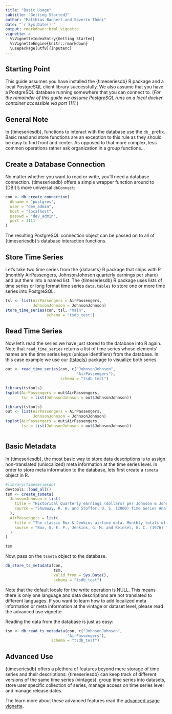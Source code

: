 ```yaml
---
title: "Basic Usage"
subtitle: "Getting Started}"
author: "Matthias Bannert and Severin Thöni"
date: "`r Sys.Date()`"
output: rmarkdown::html_vignette
vignette: >
  %\VignetteIndexEntry{Getting Started}
  %\VignetteEngine{knitr::rmarkdown}
  \usepackage[utf8]{inputenc}
---
```


## Starting Point

This guide assumes you have installed the {timeseriesdb} R package and a local PostgreSQL client library successfully. We also assume that you have a PostgreSQL database running somewhere that you can connect to. (*For the remainder of this guide we assume PostgreSQL runs on a local docker container accessible via port 1111.*)

## General Note

In {timeseriesdb}, functions to interact with the database use the `db_` prefix. 
Basic read and store functions are an exception to this rule as they should be easy to find
front and center. As opposed to that more complex, less common operations rather ask organization in a group functions... 

## Create a Database Connection

No matter whether you want to read or write, you'll need a database connection. {timeseriesdb}
offers a simple wrapper function around to {DBI}'s more universal `dbConnect`:

```r
con <- db_create_connection(
  dbname = "postgres",
  user = "dev_admin",
  host = "localhost",
  passwd = "dev_admin",
  port = 1111
)
```

The resulting PostgreSQL connection object can be passed on to all of {timeseriesdb}'s
database interaction functions. 


## Store Time Series 

Let's take two time series from the {datasets} R package that ships with R (monthly AirPassengers, JohnsonJohnson quarterly earnings per share) and put them into a named list. The {timeseriesdb} R package uses lists of time series or long format time series `data.tables` to store one or more time series into PostgreSQL. 

```r
tsl <- list(AirPassengers = AirPassengers,
            JohnsonJohnson = JohnsonJohnson)
store_time_series(con, tsl, "main",
                  schema = "tsdb_test")

```
 
## Read Time Series
 
Now let's read the series we have just stored to the database into R again. 
Note that `read_time_series` returns a list of time series whose elements' names
are the time series keys (unique identifiers) from the database. In this case
example we use our [{tstools}]() package to visualize both series. 
 
```r

out <- read_time_series(con, c("JohnsonJohnson",
                               "AirPassengers"),
                        schema = "tsdb_test")

library(tstools)
tsplot(AirPassengers = out$AirPassengers,
       tsr = list(JohnsonJohnson = out$JohnsonJohnson))
```

```r
library(tstools)
out <- list(AirPassengers = AirPassengers,
            JohnsonJohnson = JohnsonJohnson)
tsplot(AirPassengers = out$AirPassengers,
       tsr = list(JohnsonJohnson = out$JohnsonJohnson))



```



## Basic Metadata 

In {timeseriesdb}, the most basic way to store data descriptions is to assign non-translated (unlocalized) meta information at the time series level. In order to store meta information
to the database, lets first create a `tsmeta` object in R. 


```r
#library(timeseriesdb)
devtools::load_all()
tsm <- create_tsmeta(
  JohnsonJohnson = list(
    title = "Historical Quarterly earnings (dollars) per Johnson & Johnson share",
    source = "Shumway, R. H. and Stoffer, D. S. (2000) Time Series Analysis and its Applications. Second Edition. Springer. Example 1.1"  
  ),
  AirPassengers = list(
    title = "The classic Box & Jenkins airline data. Monthly totals of international airline passengers",
    source = "Box, G. E. P., Jenkins, G. M. and Reinsel, G. C. (1976) Time Series Analysis, Forecasting and Control. Third Edition. Holden-Day. Series G."
  )
)

tsm
```

Now, pass on the `tsmeta` object to the database. 


```r

db_store_ts_metadata(con,
                     tsm,
                     valid_from = Sys.Date(),
                     schema = "tsdb_test")

```
Note that the default locale for the write operation is NULL. 
This means there is only one language and data descriptions are 
not translated to different languages. If you want to learn how to add localized meta information
or meta information at the vintage or dataset level, please read the advanced use vignette. 

Reading the data from the database is just as easy: 


```r
tsm <- db_read_ts_metadata(con, c("JohnsonJohnson",
                           "AirPassengers"),
                    schema = "tsdb_test")


```



## Advanced Use

{timeseriesdb} offers a plethora of features beyond mere storage of time series and 
their descriptions: {timeseriesdb} can keep track of different versions of the 
same time series (vintages), group time series into datasets, store user specific 
collection of series, manage access on time series level and manage release dates. 

The learn more about these advanced features read the [advanced usage vignette]().








